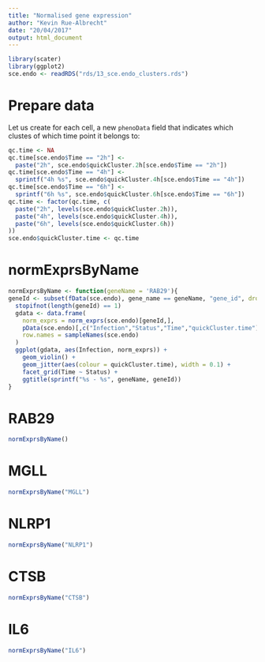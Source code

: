 ```yaml
---
title: "Normalised gene expression"
author: "Kevin Rue-Albrecht"
date: "20/04/2017"
output: html_document
---
```


<!-- As HTML pages are built independently, large objects need to be
reimported from disk, and smaller ones quickly recomputed. -->

```r
library(scater)
library(ggplot2)
sce.endo <- readRDS("rds/13_sce.endo_clusters.rds")
```

# Prepare data

Let us create for each cell, a new `phenoData` field that indicates which
clustes of which time point it belongs to:

```r
qc.time <- NA
qc.time[sce.endo$Time == "2h"] <- 
  paste("2h", sce.endo$quickCluster.2h[sce.endo$Time == "2h"])
qc.time[sce.endo$Time == "4h"] <-
  sprintf("4h %s", sce.endo$quickCluster.4h[sce.endo$Time == "4h"])
qc.time[sce.endo$Time == "6h"] <-
  sprintf("6h %s", sce.endo$quickCluster.6h[sce.endo$Time == "6h"])
qc.time <- factor(qc.time, c(
  paste("2h", levels(sce.endo$quickCluster.2h)),
  paste("4h", levels(sce.endo$quickCluster.4h)),
  paste("6h", levels(sce.endo$quickCluster.6h))
))
sce.endo$quickCluster.time <- qc.time
```

# normExprsByName

```r
normExprsByName <- function(geneName = 'RAB29'){
geneId <- subset(fData(sce.endo), gene_name == geneName, "gene_id", drop = TRUE)
  stopifnot(length(geneId) == 1)
  gdata <- data.frame(
    norm_exprs = norm_exprs(sce.endo)[geneId,],
    pData(sce.endo)[,c("Infection","Status","Time","quickCluster.time")],
    row.names = sampleNames(sce.endo)
  )
  ggplot(gdata, aes(Infection, norm_exprs)) + 
    geom_violin() +
    geom_jitter(aes(colour = quickCluster.time), width = 0.1) +
    facet_grid(Time ~ Status) +
    ggtitle(sprintf("%s - %s", geneName, geneId))
}
```

# RAB29

```r
normExprsByName()
```

# MGLL

```r
normExprsByName("MGLL")
```

# NLRP1

```r
normExprsByName("NLRP1")
```

# CTSB

```r
normExprsByName("CTSB")
```

# IL6

```r
normExprsByName("IL6")
```

